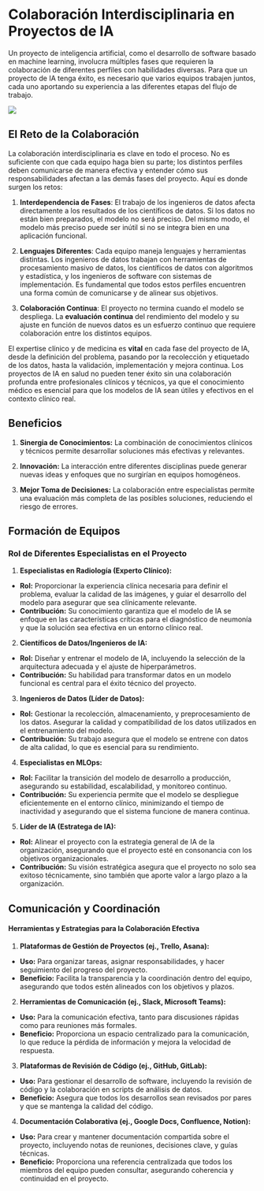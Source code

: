 # Colaboración Interdisciplinaria en Proyectos de IA

Un proyecto de inteligencia artificial, como el desarrollo de software basado en machine learning, involucra múltiples fases que requieren la colaboración de diferentes perfiles con habilidades diversas. Para que un proyecto de IA tenga éxito, es necesario que varios equipos trabajen juntos, cada uno aportando su experiencia a las diferentes etapas del flujo de trabajo.

![](resources/MLWorkflow.jpg)

## El Reto de la Colaboración

La colaboración interdisciplinaria es clave en todo el proceso. No es suficiente con que cada equipo haga bien su parte; los distintos perfiles deben comunicarse de manera efectiva y entender cómo sus responsabilidades afectan a las demás fases del proyecto. Aquí es donde surgen los retos:

1. **Interdependencia de Fases**: El trabajo de los ingenieros de datos afecta directamente a los resultados de los científicos de datos. Si los datos no están bien preparados, el modelo no será preciso. Del mismo modo, el modelo más preciso puede ser inútil si no se integra bien en una aplicación funcional.

2. **Lenguajes Diferentes**: Cada equipo maneja lenguajes y herramientas distintas. Los ingenieros de datos trabajan con herramientas de procesamiento masivo de datos, los científicos de datos con algoritmos y estadística, y los ingenieros de software con sistemas de implementación. Es fundamental que todos estos perfiles encuentren una forma común de comunicarse y de alinear sus objetivos.

3. **Colaboración Continua**: El proyecto no termina cuando el modelo se despliega. La **evaluación continua** del rendimiento del modelo y su ajuste en función de nuevos datos es un esfuerzo continuo que requiere colaboración entre los distintos equipos.

El expertise clínico y de medicina es **vital** en cada fase del proyecto de IA, desde la definición del problema, pasando por la recolección y etiquetado de los datos, hasta la validación, implementación y mejora continua. Los proyectos de IA en salud no pueden tener éxito sin una colaboración profunda entre profesionales clínicos y técnicos, ya que el conocimiento médico es esencial para que los modelos de IA sean útiles y efectivos en el contexto clínico real.

## Beneficios

1. **Sinergia de Conocimientos:** La combinación de conocimientos clínicos y técnicos permite desarrollar soluciones más efectivas y relevantes.

2. **Innovación:** La interacción entre diferentes disciplinas puede generar nuevas ideas y enfoques que no surgirían en equipos homogéneos.

3. **Mejor Toma de Decisiones:** La colaboración entre especialistas permite una evaluación más completa de las posibles soluciones, reduciendo el riesgo de errores.

## Formación de Equipos

### Rol de Diferentes Especialistas en el Proyecto

1. **Especialistas en Radiología (Experto Clínico):**
- **Rol:** Proporcionar la experiencia clínica necesaria para definir el problema, evaluar la calidad de las imágenes, y guiar el desarrollo del modelo para asegurar que sea clínicamente relevante.
- **Contribución:** Su conocimiento garantiza que el modelo de IA se enfoque en las características críticas para el diagnóstico de neumonía y que la solución sea efectiva en un entorno clínico real.

2. **Científicos de Datos/Ingenieros de IA:**
- **Rol:** Diseñar y entrenar el modelo de IA, incluyendo la selección de la arquitectura adecuada y el ajuste de hiperparámetros.
- **Contribución:** Su habilidad para transformar datos en un modelo funcional es central para el éxito técnico del proyecto.

3. **Ingenieros de Datos (Líder de Datos):**
- **Rol:** Gestionar la recolección, almacenamiento, y preprocesamiento de los datos. Asegurar la calidad y compatibilidad de los datos utilizados en el entrenamiento del modelo.
- **Contribución:** Su trabajo asegura que el modelo se entrene con datos de alta calidad, lo que es esencial para su rendimiento.

4. **Especialistas en MLOps:**
- **Rol:** Facilitar la transición del modelo de desarrollo a producción, asegurando su estabilidad, escalabilidad, y monitoreo continuo.
- **Contribución:** Su experiencia permite que el modelo se despliegue eficientemente en el entorno clínico, minimizando el tiempo de inactividad y asegurando que el sistema funcione de manera continua.

5. **Líder de IA (Estratega de IA):**
- **Rol:** Alinear el proyecto con la estrategia general de IA de la organización, asegurando que el proyecto esté en consonancia con los objetivos organizacionales.
- **Contribución:** Su visión estratégica asegura que el proyecto no solo sea exitoso técnicamente, sino también que aporte valor a largo plazo a la organización.

## Comunicación y Coordinación

#### Herramientas y Estrategias para la Colaboración Efectiva

1. **Plataformas de Gestión de Proyectos (ej., Trello, Asana):**
- **Uso:** Para organizar tareas, asignar responsabilidades, y hacer seguimiento del progreso del proyecto. 
- **Beneficio:** Facilita la transparencia y la coordinación dentro del equipo, asegurando que todos estén alineados con los objetivos y plazos.
		  
2. **Herramientas de Comunicación (ej., Slack, Microsoft Teams):**
- **Uso:** Para la comunicación efectiva, tanto para discusiones rápidas como para reuniones más formales.
- **Beneficio:** Proporciona un espacio centralizado para la comunicación, lo que reduce la pérdida de información y mejora la velocidad de respuesta.

3. **Plataformas de Revisión de Código (ej., GitHub, GitLab):**
- **Uso:** Para gestionar el desarrollo de software, incluyendo la revisión de código y la colaboración en scripts de análisis de datos.
- **Beneficio:** Asegura que todos los desarrollos sean revisados por pares y que se mantenga la calidad del código.

4. **Documentación Colaborativa (ej., Google Docs, Confluence, Notion):**
- **Uso:** Para crear y mantener documentación compartida sobre el proyecto, incluyendo notas de reuniones, decisiones clave, y guías técnicas.
- **Beneficio:** Proporciona una referencia centralizada que todos los miembros del equipo pueden consultar, asegurando coherencia y continuidad en el proyecto.
